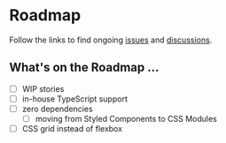 
<Meta title="Getting Started/Roadmap" />

# Roadmap

Follow the links to find ongoing [issues](https://github.com/table-library/react-table-library/issues) and [discussions](https://github.com/table-library/react-table-library/discussions).

## What's on the Roadmap ...

- [ ] WIP stories
- [ ] in-house TypeScript support
- [ ] zero dependencies
  - [ ] moving from Styled Components to CSS Modules
- [ ] CSS grid instead of flexbox
